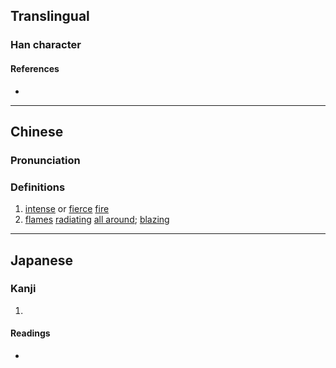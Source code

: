 {{character info}}
==Translingual==

===Han character===
{{Han char|rn=86|rad=火|as=09|sn=13|four=96815|canj=FAHM|ids=⿰火星}}

====References====
* {{Han ref|kx=0676.060|dkj=19180|dj=1087.110|hdz=32217.040|uh=714B|ud=29003|bh=DE7A|bd=56954}}

----

==Chinese==
{{zh-forms}}

===Pronunciation===
{{zh-pron
|m=xīng
|c=sing1
|mc=
|oc=
|ma=
|cat=n
}}

===Definitions===
{{zh-hanzi}}

# [[intense]] or [[fierce]] [[fire]]
# [[flame]]s [[radiating]] [[all around]]; [[blazing]]

----

==Japanese==

===Kanji===
{{ja-kanji|grade=|rs=火09}}

# {{rfdef|ja|sort=火09}}

====Readings====
* {{ja-readings|on=[[せい]] (sei), [[しょう]] (shō)|kun=[[あつい]] (atsui)}}